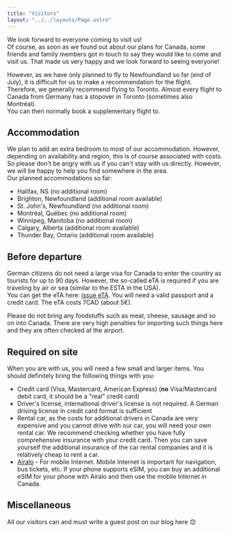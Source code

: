 ```yaml
---
title: "Visitors"
layout: "../../layouts/Page.astro"
---
```



We look forward to everyone coming to visit us!  
Of course, as soon as we found out about our plans for Canada, some friends and family members got in touch to say they would like to come and visit us. That made us very happy and we look forward to seeing everyone!

However, as we have only planned to fly to Newfoundland so far (end of July), it is difficult for us to make a recommendation for the flight. Therefore, we generally recommend flying to Toronto. Almost every flight to Canada from Germany has a stopover in Toronto (sometimes also Montréal).  
You can then normally book a supplementary flight to.

## Accommodation

We plan to add an extra bedroom to most of our accommodation. However, depending on availability and region, this is of course associated with costs. So please don't be angry with us if you can't stay with us directly. However, we will be happy to help you find somewhere in the area.  
Our planned accommodations so far:

- Halifax, NS (no additional room)
- Brighton, Newfoundland (additional room available)
- St. John's, Newfoundland (no additional room)
- Montréal, Québec (no additional room)
- Winnipeg, Manitoba (no additional room)
- Calgary, Alberta (additional room available)
- Thunder Bay, Ontario (additional room available)

## Before departure

German citizens do not need a large visa for Canada to enter the country as tourists for up to 90 days. However, the so-called eTA is required if you are traveling by air or sea (similar to the ESTA in the USA).  
You can get the eTA here: [issue eTA](https://www.canada.ca/en/immigration-refugees-citizenship/services/visit-canada/eta/apply.html).
You will need a valid passport and a credit card. The eTA costs 7CAD (about 5€).

Please do not bring any foodstuffs such as meat, cheese, sausage and so on into Canada. There are very high penalties for importing such things here and they are often checked at the airport.

## Required on site

When you are with us, you will need a few small and larger items. You should definitely bring the following things with you:

- Credit card (Visa, Mastercard, American Express) (**no** Visa/Mastercard debit card, it should be a "real" credit card)
- Driver's license, international driver's license is not required. A German driving license in credit card format is sufficient
- Rental car, as the costs for additional drivers in Canada are very expensive and you cannot drive with our car, you will need your own rental car. We recommend checking whether you have fully comprehensive insurance with your credit card. Then you can save yourself the additional insurance of the car rental companies and it is relatively cheap to rent a car.
- [Airalo](https://ref.airalo.com/3xBM) - For mobile Internet. Mobile Internet is important for navigation, bus tickets, etc. If your phone supports eSIM, you can buy an additional eSIM for your phone with Airalo and then use the mobile Internet in Canada.

## Miscellaneous

All our visitors can and must write a guest post on our blog here 😊
